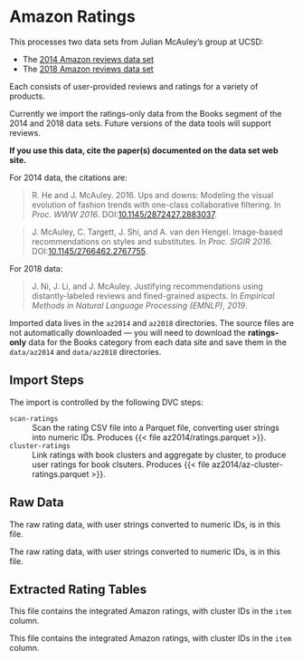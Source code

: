 # Amazon Ratings

This processes two data sets from Julian McAuley's group at UCSD:

- The [2014 Amazon reviews data set](https://cseweb.ucsd.edu/~jmcauley/datasets/amazon/links.html)
- The [2018 Amazon reviews data set](https://cseweb.ucsd.edu/~jmcauley/datasets/amazon_v2/)

Each consists of user-provided reviews and ratings for a variety of products.

Currently we import the ratings-only data from the Books segment of the 2014 and 2018 data sets.  Future versions of the data tools will support reviews.

::: callout-important
**If you use this data, cite the paper(s) documented on the data set web site.**

For 2014 data, the citations are:

> R. He and J. McAuley. 2016. Ups and downs: Modeling the visual evolution of fashion trends with one-class collaborative filtering. In <cite>Proc. WWW 2016</cite>. DOI:[10.1145/2872427.2883037](https://dx.doi.org/10.1145/2872427.2883037).

> J. McAuley, C. Targett, J. Shi, and A. van den Hengel. Image-based recommendations on styles and substitutes. In <cite>Proc. SIGIR 2016</cite>. DOI:[10.1145/2766462.2767755](http://dx.doi.org/10.1145/2766462.2767755).

For 2018 data:

> J. Ni, J. Li, and J. McAuley. Justifying recommendations using distantly-labeled reviews and fined-grained aspects. In <cite>Empirical Methods in Natural Language Processing (EMNLP), 2019</cite>.
:::

Imported data lives in the `az2014` and `az2018` directories.  The source files
are not automatically downloaded — you will need to download the
**ratings-only** data for the Books category from each data site and save them
in the `data/az2014` and `data/az2018` directories.

## Import Steps

The import is controlled by the following DVC steps:

`scan-ratings`
:   Scan the rating CSV file into a Parquet file, converting user strings into numeric IDs.  Produces {{< file az2014/ratings.parquet >}}.

`cluster-ratings`
:   Link ratings with book clusters and aggregate by cluster, to produce user ratings for book clsuters.  Produces {{< file az2014/az-cluster-ratings.parquet >}}.

## Raw Data

::: {.parquet file="az2014/ratings.parquet"}
The raw rating data, with user strings converted to numeric IDs, is in this file.
:::

::: {.parquet file="az2018/ratings.parquet"}
The raw rating data, with user strings converted to numeric IDs, is in this file.
:::

## Extracted Rating Tables

::: {.parquet file="az2014/az-cluster-ratings.parquet"}
This file contains the integrated Amazon ratings, with cluster IDs in the `item` column.
:::

::: {.parquet file="az2018/az-cluster-ratings.parquet"}

This file contains the integrated Amazon ratings, with cluster IDs in the `item` column.
:::

